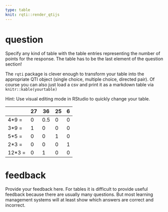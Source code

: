 ---
type: table
knit: rqti::render_qtijs
---

# question

Specify any kind of table with the table entries representing the number of
points for the response. The table has to be the last element of the question
section!

The `rqti` package is clever enough to transform your table into the appropriate
QTI object (single choice, multiple choice, directed pair). Of course you can
also just load a csv and print it as a markdown table via
`knitr::kable(yourtable)`

Hint: Use visual editing mode in RStudio to quickly change your table.

|      |27|36 |25| 6 |
|------|--|---|--|---|
|4*9 = |0 |0.5|0 | 0 |
|3*9 = |1 |0  |0 | 0 |
|5*5 = |0 |0  |1 | 0 |
|2*3 = |0 |0  |0 | 1 |
|12*3 =|0 |1  |0 | 0 |

# feedback

Provide your feedback here. For tables it is difficult to provide useful
feedback because there are usually many questions. But most learning management
systems will at least show which answers are correct and incorrect.
